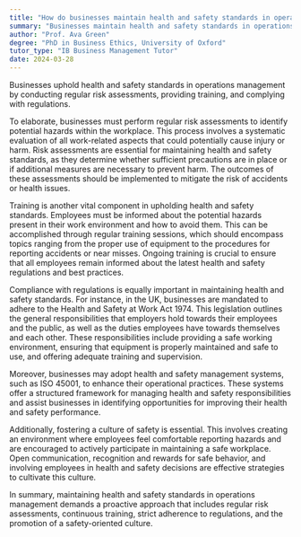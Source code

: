 ```yaml
---
title: "How do businesses maintain health and safety standards in operations management?"
summary: "Businesses maintain health and safety standards in operations management through regular risk assessments, training, and adherence to regulations."
author: "Prof. Ava Green"
degree: "PhD in Business Ethics, University of Oxford"
tutor_type: "IB Business Management Tutor"
date: 2024-03-28
---
```


Businesses uphold health and safety standards in operations management by conducting regular risk assessments, providing training, and complying with regulations.

To elaborate, businesses must perform regular risk assessments to identify potential hazards within the workplace. This process involves a systematic evaluation of all work-related aspects that could potentially cause injury or harm. Risk assessments are essential for maintaining health and safety standards, as they determine whether sufficient precautions are in place or if additional measures are necessary to prevent harm. The outcomes of these assessments should be implemented to mitigate the risk of accidents or health issues.

Training is another vital component in upholding health and safety standards. Employees must be informed about the potential hazards present in their work environment and how to avoid them. This can be accomplished through regular training sessions, which should encompass topics ranging from the proper use of equipment to the procedures for reporting accidents or near misses. Ongoing training is crucial to ensure that all employees remain informed about the latest health and safety regulations and best practices.

Compliance with regulations is equally important in maintaining health and safety standards. For instance, in the UK, businesses are mandated to adhere to the Health and Safety at Work Act 1974. This legislation outlines the general responsibilities that employers hold towards their employees and the public, as well as the duties employees have towards themselves and each other. These responsibilities include providing a safe working environment, ensuring that equipment is properly maintained and safe to use, and offering adequate training and supervision.

Moreover, businesses may adopt health and safety management systems, such as ISO 45001, to enhance their operational practices. These systems offer a structured framework for managing health and safety responsibilities and assist businesses in identifying opportunities for improving their health and safety performance.

Additionally, fostering a culture of safety is essential. This involves creating an environment where employees feel comfortable reporting hazards and are encouraged to actively participate in maintaining a safe workplace. Open communication, recognition and rewards for safe behavior, and involving employees in health and safety decisions are effective strategies to cultivate this culture.

In summary, maintaining health and safety standards in operations management demands a proactive approach that includes regular risk assessments, continuous training, strict adherence to regulations, and the promotion of a safety-oriented culture.
    